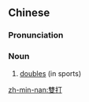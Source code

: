 ==Chinese==
{{zh-forms|s=双打}}

===Pronunciation===
{{zh-pron
|m=shuāngdǎ
|c=soeng1 daa2
|mn=qz:sang-táⁿ/tw,xm,zz:siang-táⁿ
|cat=n
}}

===Noun===
{{zh-noun}}

# [[doubles]] (in sports)

[[zh-min-nan:雙打]]
